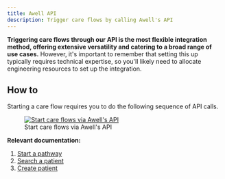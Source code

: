 ```yaml
---
title: Awell API
description: Trigger care flows by calling Awell's API
---
```


**Triggering care flows through our API is the most flexible integration method, offering extensive versatility and catering to a broad range of use cases.** However, it's important to remember that setting this up typically requires technical expertise, so you'll likely need to allocate engineering resources to set up the integration.

## How to

Starting a care flow requires you to do the following sequence of API calls.

<figure className="w-full flex flex-col justify-center text-center relative">
  <div className="bg-white p-12 w-full sm:p-4 mx-auto rounded-md">
    <a
      href="https://res.cloudinary.com/da7x4rzl4/image/upload/v1705929003/Developer%20portal/swimlanes-3bfc3466795d33cf5bdc50d248952c70.png"
      target="_blank"
      title="Start care flows via Awell's API"
    >
      <img
        src="https://res.cloudinary.com/da7x4rzl4/image/upload/v1705929003/Developer%20portal/swimlanes-3bfc3466795d33cf5bdc50d248952c70.png"
        alt="Start care flows via Awell's API"
      />
    </a>
  </div>
  <figcaption className="dark:text-slate-400 pt-2">
    Start care flows via Awell's API
  </figcaption>
</figure>

**Relevant documentation:**

1. [Start a pathway](/awell-orchestration/api-reference/mutations/start-care-flow)
2. [Search a patient](/awell-orchestration/api-reference/queries/search-patient)
3. [Create patient](/awell-orchestration/api-reference/mutations/create-patient)
